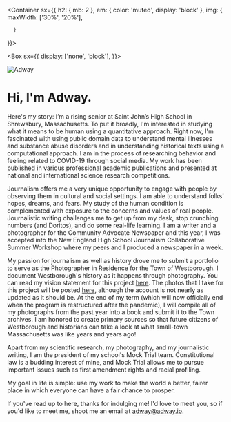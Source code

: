 
<Container
  sx={{
    h2: { mb: 2 },
    em: { color: 'muted', display: 'block' },
    img: {
        maxWidth: ['30%', '20%'],
        
      }
  }}>

<Box sx={{
  display: ['none', 'block'],
}}>

![Adway](/adway.png)

</Box>

<div>

# Hi, I'm Adway.

Here's my story: I’m a rising senior at Saint John’s High School in Shrewsbury, Massachusetts. To put it broadly, I'm interested in studying what it means to be human using a quantitative approach. Right now, I'm fascinated with using public domain data to understand mental illnesses and substance abuse disorders and in understanding historical texts using a computational approach. I am in the process of researching behavior and feeling related to COVID-19 through social media. My work has been published in various professional academic publications and presented at national and international science research competitions.

Journalism offers me a very unique opportunity to engage with people by observing them in cultural and social settings. I am able to understand folks' hopes, dreams, and fears. My study of the human condition is complemented with exposure to the concerns and values of real people. Journalistic writing challenges me to get up from my desk, stop crunching numbers (and Doritos), and do some real-life learning. I am a writer and a photographer for the Community Advocate Newspaper and this year, I was accepted into the New England High School Journalism Collaborative Summer Workshop where my peers and I produced a newspaper in a week.

My passion for journalism as well as history drove me to submit a portfolio to serve as the Photographer in Residence for the Town of Westborough. I document Westborough's history as it happens through photography. You can read my vision statement for this project [here](/vision.pdf). The photos that I take for this project will be posted [here](https://instagram.com/thewestborougharchive), although the account is not nearly as updated as it should be. At the end of my term (which will now officially end when the program is restructured after the pandemic), I will compile all of my photographs from the past year into a book and submit it to the Town archives. I am honored to create primary sources so that future citizens of Westborough and historians can take a look at what small-town Massachusetts was like years and years ago!

Apart from my scientific research, my photography, and my journalistic writing, I am the president of my school's Mock Trial team. Constitutional law is a budding interest of mine, and Mock Trial allows me to pursue important issues such as first amendment rights and racial profiling.

My goal in life is simple: use my work to make the world a better, fairer place in which everyone can have a fair chance to prosper.

If you've read up to here, thanks for indulging me! I'd love to meet you, so if you'd like to meet me, shoot me an email at [adway@adway.io](mailto:adway@adway.io).

</div>

</Container>
